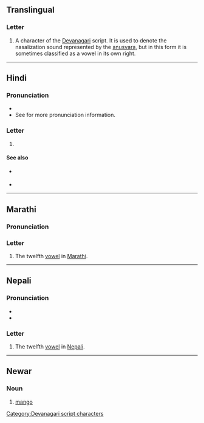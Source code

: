 {{also|अ|अँ|अः|अ-}}
==Translingual==

===Letter===
{{head|mul|letter}}

# A character of the [[Devanagari]] script. It is used to denote the nasalization sound represented by the [[anusvara]], but in this form it is sometimes classified as a vowel in its own right.

----

==Hindi==

===Pronunciation===
* {{hi-IPA|अँ}}
* See {{l|hi|ं}} for more pronunciation information.

===Letter===
{{head|hi|letter}}

# {{n-g|the twelfth [[vowel]] in [[Hindi]]}}

====See also====
* {{sense|matra}} {{l|hi|ं}}
* {{list:Devanagari script letters/hi}}

[[Category:Devanagari script characters]]

----

==Marathi==

===Pronunciation===
{{IPA|mr|/əm/}}

===Letter===
{{head|mr|letter}}

# The twelfth [[vowel]] in [[Marathi]].

----

==Nepali==

===Pronunciation===
* {{ne-IPA}}
* {{ne-IPA|ʌm}}

===Letter===
{{head|ne|letter}}

# The twelfth [[vowel]] in [[Nepali]].

----

==Newar==

===Noun===
{{head|new|noun}}

# [[mango]]